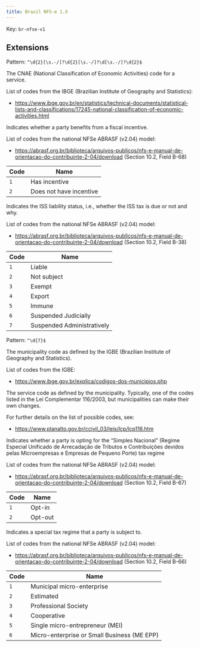 ```yaml
---
title: Brazil NFS-e 1.X
---
```


Key: <code>br-nfse-v1</code>

## Extensions

<AccordionGroup>
<Accordion description="Key: br-nfse-cnae" title="CNAE code">

Pattern: <code>^\d{2}[\s\.\-\/]?\d{2}[\s\.\-\/]?\d[\s\.\-\/]?\d{2}$</code>	

The CNAE (National Classification of Economic Activities) code for a service.

List of codes from the IBGE (Brazilian Institute of Geography and Statistics):

* https://www.ibge.gov.br/en/statistics/technical-documents/statistical-lists-and-classifications/17245-national-classification-of-economic-activities.html
</Accordion>
<Accordion description="Key: br-nfse-fiscal-incentive" title="Fiscal Incentive">	

Indicates whether a party benefits from a fiscal incentive.

List of codes from the national NFSe ABRASF (v2.04) model:

* https://abrasf.org.br/biblioteca/arquivos-publicos/nfs-e-manual-de-orientacao-do-contribuinte-2-04/download
(Section 10.2, Field B-68)

| Code | Name |
| ---- | ---- |
| <code>1</code> | Has incentive |
| <code>2</code> | Does not have incentive |
</Accordion>
<Accordion description="Key: br-nfse-iss-liability" title="ISS Liability">	

Indicates the ISS liability status, i.e., whether the ISS tax is due or not and why.

List of codes from the national NFSe ABRASF (v2.04) model:

* https://abrasf.org.br/biblioteca/arquivos-publicos/nfs-e-manual-de-orientacao-do-contribuinte-2-04/download
(Section 10.2, Field B-38)

| Code | Name |
| ---- | ---- |
| <code>1</code> | Liable |
| <code>2</code> | Not subject |
| <code>3</code> | Exempt |
| <code>4</code> | Export |
| <code>5</code> | Immune |
| <code>6</code> | Suspended Judicially |
| <code>7</code> | Suspended Administratively |
</Accordion>
<Accordion description="Key: br-nfse-municipality" title="IGBE Municipality Code">

Pattern: <code>^\d{7}$</code>	

The municipality code as defined by the IGBE (Brazilian Institute of Geography and
Statistics).

List of codes from the IGBE:

* https://www.ibge.gov.br/explica/codigos-dos-municipios.php
</Accordion>
<Accordion description="Key: br-nfse-service" title="Service Code">	

The service code as defined by the municipality. Typically, one of the codes listed
in the Lei Complementar 116/2003, but municipalities can make their own changes.

For further details on the list of possible codes, see:

* https://www.planalto.gov.br/ccivil_03/leis/lcp/lcp116.htm
</Accordion>
<Accordion description="Key: br-nfse-simples" title="Opting for “Simples Nacional” regime">	

Indicates whether a party is opting for the “Simples Nacional” (Regime Especial
Unificado de Arrecadação de Tributos e Contribuições devidos pelas Microempresas e
Empresas de Pequeno Porte) tax regime

List of codes from the national NFSe ABRASF (v2.04) model:

* https://abrasf.org.br/biblioteca/arquivos-publicos/nfs-e-manual-de-orientacao-do-contribuinte-2-04/download
(Section 10.2, Field B-67)

| Code | Name |
| ---- | ---- |
| <code>1</code> | Opt-in |
| <code>2</code> | Opt-out |
</Accordion>
<Accordion description="Key: br-nfse-special-regime" title="Special Tax Regime">	

Indicates a special tax regime that a party is subject to.

List of codes from the national NFSe ABRASF (v2.04) model:

* https://abrasf.org.br/biblioteca/arquivos-publicos/nfs-e-manual-de-orientacao-do-contribuinte-2-04/download
(Section 10.2, Field B-66)

| Code | Name |
| ---- | ---- |
| <code>1</code> | Municipal micro-enterprise |
| <code>2</code> | Estimated |
| <code>3</code> | Professional Society |
| <code>4</code> | Cooperative |
| <code>5</code> | Single micro-entrepreneur (MEI) |
| <code>6</code> | Micro-enterprise or Small Business (ME EPP) |
</Accordion></AccordionGroup>	